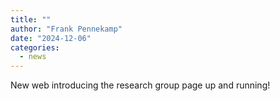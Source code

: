 ```yaml
---
title: ""
author: "Frank Pennekamp"
date: "2024-12-06"
categories:
  - news
---
```


New web introducing the research group page up and running!